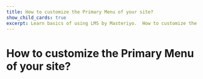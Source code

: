 ---
title: How to customize the Primary Menu of your site?
show_child_cards: true
excerpt: Learn basics of using LMS by Masteriyo.  How to customize the Primary Menu of your site.
---

#  How to customize the Primary Menu of your site?

